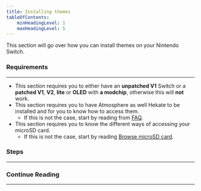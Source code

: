 ```yaml
---
title: Installing themes
tableOfContents:
    minHeadingLevel: 1
    maxHeadingLevel: 5
---
```


This section will go over how you can install themes on your Nintendo Switch.

### Requirements

---

- This section requires you to either have an **unpatched V1** Switch or a **patched V1**, **V2**, **lite** or **OLED** with **a modchip**, otherwise this will **not** work.
- This section requires you to have Atmosphere as well Hekate to be installed and for you to know how to access them.
    - If this is not the case, start by reading from <u>[FAQ](/introduction/faq/)</u>.
- This section requires you to know the different ways of accessing your microSD card.
    - If this is not the case, start by reading <u>[Browse microSD card](/important/browse/)</u>.

### Steps

---

### Continue Reading

---
